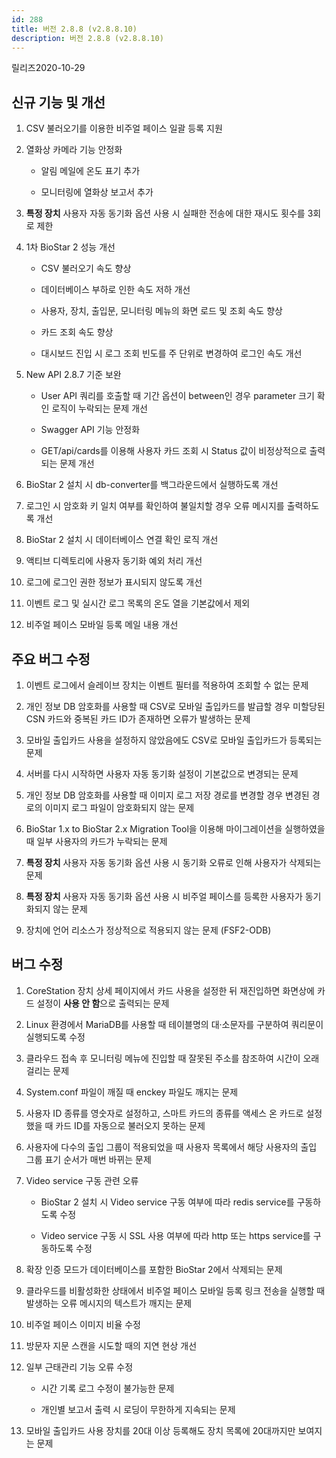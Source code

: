 ```yaml
---
id: 288
title: 버전 2.8.8 (v2.8.8.10)
description: 버전 2.8.8 (v2.8.8.10)
---
```


릴리즈<Separator/>2020-10-29

## 신규 기능 및 개선

1. CSV 불러오기를 이용한 비주얼 페이스 일괄 등록 지원

1. 열화상 카메라 기능 안정화

    * 알림 메일에 온도 표기 추가
    
    * 모니터링에 열화상 보고서 추가

1. **특정 장치** 사용자 자동 동기화 옵션 사용 시 실패한 전송에 대한 재시도 횟수를 3회로 제한
  
1. 1차 BioStar 2 성능 개선

    * CSV 불러오기 속도 향상

    * 데이터베이스 부하로 인한 속도 저하 개선

    * 사용자, 장치, 출입문, 모니터링 메뉴의 화면 로드 및 조회 속도 향상

    * 카드 조회 속도 향상

    * 대시보드 진입 시 로그 조회 빈도를 주 단위로 변경하여 로그인 속도 개선

1. New API 2.8.7 기준 보완

    * User API 쿼리를 호출할 때 기간 옵션이 between인 경우 parameter 크기 확인 로직이 누락되는 문제 개선

    * Swagger API 기능 안정화

    * GET/api/cards를 이용해 사용자 카드 조회 시 Status 값이 비정상적으로 출력되는 문제 개선

1. BioStar 2 설치 시 db-converter를 백그라운드에서 실행하도록 개선
  
1. 로그인 시 암호화 키 일치 여부를 확인하여 불일치할 경우 오류 메시지를 출력하도록 개선

1. BioStar 2 설치 시 데이터베이스 연결 확인 로직 개선
  
1. 액티브 디렉토리에 사용자 동기화 예외 처리 개선

1. 로그에 로그인 권한 정보가 표시되지 않도록 개선
  
1. 이벤트 로그 및 실시간 로그 목록의 온도 열을 기본값에서 제외

1. 비주얼 페이스 모바일 등록 메일 내용 개선

## 주요 버그 수정

1. 이벤트 로그에서 슬레이브 장치는 이벤트 필터를 적용하여 조회할 수 없는 문제

1. 개인 정보 DB 암호화를 사용할 때 CSV로 모바일 출입카드를 발급할 경우 미할당된 CSN 카드와 중복된 카드 ID가 존재하면 오류가 발생하는 문제

1. 모바일 출입카드 사용을 설정하지 않았음에도 CSV로 모바일 출입카드가 등록되는 문제

1. 서버를 다시 시작하면 사용자 자동 동기화 설정이 기본값으로 변경되는 문제

1. 개인 정보 DB 암호화를 사용할 때 이미지 로그 저장 경로를 변경할 경우 변경된 경로의 이미지 로그 파일이 암호화되지 않는 문제

1. BioStar 1.x to BioStar 2.x Migration Tool을 이용해 마이그레이션을 실행하였을 때 일부 사용자의 카드가 누락되는 문제

1. **특정 장치** 사용자 자동 동기화 옵션 사용 시 동기화 오류로 인해 사용자가 삭제되는 문제

1. **특정 장치** 사용자 자동 동기화 옵션 사용 시 비주얼 페이스를 등록한 사용자가 동기화되지 않는 문제

1. 장치에 언어 리소스가 정상적으로 적용되지 않는 문제 (FSF2-ODB)

## 버그 수정

1. CoreStation 장치 상세 페이지에서 카드 사용을 설정한 뒤 재진입하면 화면상에 카드 설정이 **사용 안 함**으로 출력되는 문제

1. Linux 환경에서 MariaDB를 사용할 때 테이블명의 대·소문자를 구분하여 쿼리문이 실행되도록 수정

1. 클라우드 접속 후 모니터링 메뉴에 진입할 때 잘못된 주소를 참조하여 시간이 오래 걸리는 문제

1. System.conf 파일이 깨질 때 enckey 파일도 깨지는 문제

1. 사용자 ID 종류를 영숫자로 설정하고, 스마트 카드의 종류를 액세스 온 카드로 설정했을 때 카드 ID를 자동으로 불러오지 못하는 문제

1. 사용자에 다수의 출입 그룹이 적용되었을 때 사용자 목록에서 해당 사용자의 출입 그룹 표기 순서가 매번 바뀌는 문제

1. Video service 구동 관련 오류

    * BioStar 2 설치 시 Video service 구동 여부에 따라 redis service를 구동하도록 수정

    * Video service 구동 시 SSL 사용 여부에 따라 http 또는 https service를 구동하도록 수정

1. 확장 인증 모드가 데이터베이스를 포함한 BioStar 2에서 삭제되는 문제

1. 클라우드를 비활성화한 상태에서 비주얼 페이스 모바일 등록 링크 전송을 실행할 때 발생하는 오류 메시지의 텍스트가 깨지는 문제

1. 비주얼 페이스 이미지 비율 수정

1. 방문자 지문 스캔을 시도할 때의 지연 현상 개선

1. 일부 근태관리 기능 오류 수정

    * 시간 기록 로그 수정이 불가능한 문제

    * 개인별 보고서 출력 시 로딩이 무한하게 지속되는 문제

1. 모바일 출입카드 사용 장치를 20대 이상 등록해도 장치 목록에 20대까지만 보여지는 문제